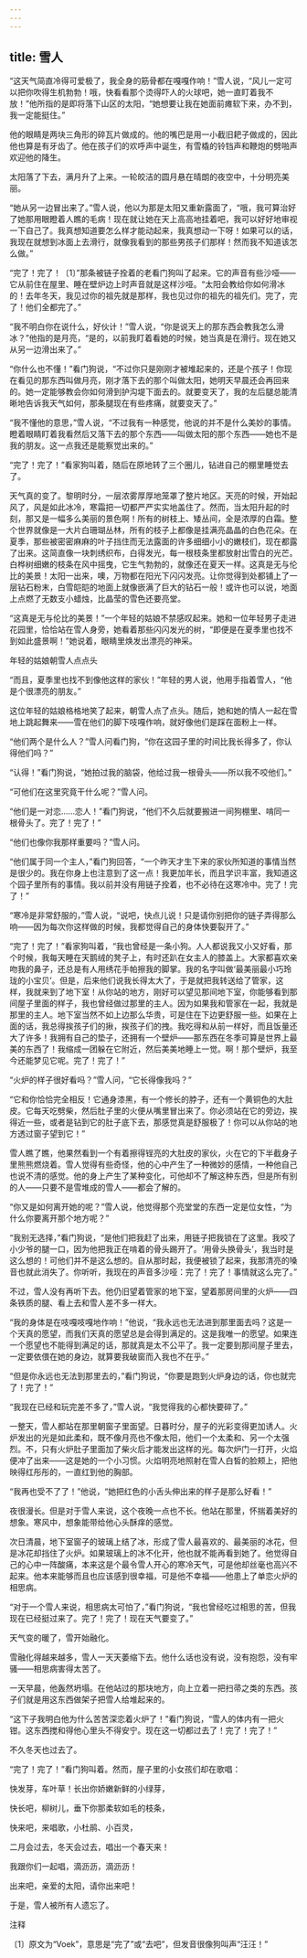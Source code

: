 ```yaml
---
---
---
```

title: 雪人
---



“这天气简直冷得可爱极了，我全身的筋骨都在嘎嘎作响！”雪人说，“风儿一定可以把你吹得生机勃勃！哦，快看看那个烫得吓人的火球吧，她一直盯着我不放！”他所指的是即将落下山区的太阳，“她想要让我在她面前瘫软下来，办不到，我一定能挺住。”

他的眼睛是两块三角形的碎瓦片做成的。他的嘴巴是用一小截旧耙子做成的，因此他也算是有牙齿了。他在孩子们的欢呼声中诞生，有雪橇的铃铛声和鞭炮的劈啪声欢迎他的降生。

太阳落了下去，满月升了上来。一轮皎洁的圆月悬在晴朗的夜空中，十分明亮美丽。

“她从另一边冒出来了。”雪人说，他以为那是太阳又重新露面了，“哦，我可算治好了她那用眼瞪着人瞧的毛病！现在就让她在天上高高地挂着吧，我可以好好地审视一下自己了。我真想知道要怎么样才能动起来，我真想动一下呀！如果可以的话，我现在就想到冰面上去滑行，就像我看到的那些男孩子们那样！然而我不知道该怎么做。”

“完了！完了！〔1〕”那条被链子拴着的老看门狗叫了起来。它的声音有些沙哑——它从前住在屋里、睡在壁炉边上时声音就是这样沙哑。“太阳会教给你如何滑冰的！去年冬天，我见过你的祖先就是那样，我也见过你的祖先的祖先们。完了，完了！他们全都完了。”

“我不明白你在说什么，好伙计！”雪人说，“你是说天上的那东西会教我怎么滑冰？”他指的是月亮，“是的，以前我盯着看她的时候，她当真是在滑行。现在她又从另一边滑出来了。”

“你什么也不懂！”看门狗说，“不过你只是刚刚才被堆起来的，还是个孩子！你现在看见的那东西叫做月亮，刚才落下去的那个叫做太阳，她明天早晨还会再回来的。她一定能够教会你如何滑到护沟堤下面去的。就要变天了，我的左后腿总能清晰地告诉我天气如何，那条腿现在有些疼痛，就要变天了。”

“我不懂他的意思，”雪人说，“不过我有一种感觉，他说的并不是什么美妙的事情。瞪着眼睛盯着我看然后又落下去的那个东西——叫做太阳的那个东西——她也不是我的朋友。这一点我还是能察觉出来的。”

“完了！完了！”看家狗叫着，随后在原地转了三个圈儿，钻进自己的棚里睡觉去了。

天气真的变了。黎明时分，一层浓雾厚厚地笼罩了整片地区。天亮的时候，开始起风了，风是如此冰冷，寒霜把一切都严严实实地盖住了。然而，当太阳升起的时刻，那又是一幅多么美丽的景色啊！所有的树枝上、矮丛间，全是浓厚的白霜。整个世界就像是一大片白珊瑚丛林，所有的枝子上都像是挂满亮晶晶的白色花朵。在夏季，那些被密密麻麻的叶子挡住而无法露面的许多细细小小的嫩枝们，现在都露了出来。这简直像一块刺绣织布，白得发光，每一根枝条里都放射出雪白的光芒。白桦树细嫩的枝条在风中摇曳，它生气勃勃的，就像还在夏天一样。这真是无与伦比的美景！太阳一出来，噢，万物都在阳光下闪闪发亮。让你觉得到处都铺上了一层钻石粉末，白雪皑皑的地面上就像嵌满了巨大的钻石一般！或许也可以说，地面上点燃了无数支小蜡烛，比晶莹的雪色还要亮堂。

“这真是无与伦比的美景！”一个年轻的姑娘不禁感叹起来。她和一位年轻男子走进花园里，恰恰站在雪人身旁，她看着那些闪闪发光的树，“即便是在夏季里也找不到如此盛景啊！”她说着，眼睛里焕发出漂亮的神采。



年轻的姑娘朝雪人点点头

“而且，夏季里也找不到像他这样的家伙！”年轻的男人说，他用手指着雪人，“他是个很漂亮的朋友。”

这位年轻的姑娘格格地笑了起来，朝雪人点了点头。随后，她和她的情人一起在雪地上跳起舞来——雪在他们的脚下吱嘎作响，就好像他们是踩在面粉上一样。

“他们两个是什么人？”雪人问看门狗，“你在这园子里的时间比我长得多了，你认得他们吗？”

“认得！”看门狗说，“她拍过我的脑袋，他给过我一根骨头——所以我不咬他们。”

“可他们在这里究竟干什么呢？”雪人问。

“他们是一对恋……恋人！”看门狗说，“他们不久后就要搬进一间狗棚里、啃同一根骨头了。完了！完了！”

“他们也像你我那样重要吗？”雪人问。

“他们属于同一个主人，”看门狗回答，“一个昨天才生下来的家伙所知道的事情当然是很少的。我在你身上也注意到了这一点！我更加年长，而且学识丰富，我知道这个园子里所有的事情。我以前并没有用链子拴着，也不必待在这寒冷中。完了！完了！”

“寒冷是非常舒服的，”雪人说，“说吧，快点儿说！只是请你别把你的链子弄得那么响——因为每次你这样做的时候，我都觉得自己的身体快要裂开了。”

“完了！完了！”看家狗叫着，“我也曾经是一条小狗。人人都说我又小又好看，那个时候，我每天睡在天鹅绒的凳子上，有时还趴在女主人的膝盖上。大家都喜欢亲吻我的鼻子，还总是有人用绣花手帕擦我的脚掌。我的名字叫做‘最美丽最小巧玲珑的小宝贝’。但是，后来他们说我长得太大了，于是就把我转送给了管家，这样，我就来到了地下室！从你站的地方，刚好可以望见那间地下室，你能够看到那间屋子里面的样子，我也曾经做过那里的主人。因为如果我和管家在一起，我就是那里的主人。地下室当然不如上边那么华贵，可是住在下边更舒服一些。如果在上面的话，我总得挨孩子们的揪，挨孩子们的拽。我吃得和从前一样好，而且饭量还大了许多！我拥有自己的垫子，还拥有一个壁炉——那东西在冬季可算是世界上最美的东西了！我缩成一团躲在它附近，然后美美地睡上一觉。啊！那个壁炉，我至今还能梦见它呢。完了！完了！”

“火炉的样子很好看吗？”雪人问，“它长得像我吗？”

“它和你恰恰完全相反！它通身漆黑，有一个修长的脖子，还有一个黄铜色的大肚皮。它每天吃劈柴，然后肚子里的火便从嘴里冒出来了。你必须站在它的旁边，挨得近一些，或者是钻到它的肚子底下去，那感觉真是舒服极了！你可以从你站的地方透过窗子望到它！”

雪人瞧了瞧，他果然看到一个有着擦得锃亮的大肚皮的家伙，火在它的下半截身子里熊熊燃烧着。雪人觉得有些奇怪，他的心中产生了一种微妙的感情，一种他自己也说不清的感觉。他的身上产生了某种变化，可他却不了解这种东西，但是所有别的人——只要不是雪堆成的雪人——都会了解的。

“你又是如何离开她的呢？”雪人说，他觉得那个亮堂堂的东西一定是位女性，“为什么你要离开那个地方呢？”

“我别无选择，”看门狗说，“是他们把我赶了出来，用链子把我锁在了这里。我咬了小少爷的腿一口，因为他把我正在啃着的骨头踢开了。‘用骨头换骨头’，我当时是这么想的！可他们并不是这么想的。自从那时起，我便被锁了起来，我那清亮的嗓音也就此消失了。你听听，我现在的声音多沙哑：完了！完了！事情就这么完了。”

不过，雪人没有再听下去。他仍旧望着管家的地下室，望着那房间里的火炉——四条铁质的腿、看上去和雪人差不多一样大。

“我的身体是在吱嘎吱嘎地作响！”他说，“我永远也无法进到那里面去吗？这是一个天真的愿望，而我们天真的愿望总是会得到满足的。这是我唯一的愿望。如果连一个愿望也不能得到满足的话，那就真是太不公平了。我一定要到那间屋子里去，一定要依偎在她的身边，就算要我破窗而入我也不在乎。”

“但是你永远也无法到那里去的，”看门狗说，“你要是跑到火炉身边的话，你也就完了！完了！”

“我现在已经和玩完差不多了，”雪人说，“我觉得我的心都快要碎了。”

一整天，雪人都站在那里朝窗子里面望。日暮时分，屋子的光彩变得更加诱人。火炉发出的光是如此柔和，既不像月亮也不像太阳，他们一个太柔和、另一个太强烈。不，只有火炉肚子里面加了柴火后才能发出这样的光。每次炉门一打开，火焰便冲了出来——这是她的一个小习惯。火焰明亮地照射在雪人白皙的脸颊上，把他映得红彤彤的，一直红到他的胸部。

“我再也受不了了！”他说，“她把红色的小舌头伸出来的样子是那么好看！”

夜很漫长。但是对于雪人来说，这个夜晚一点也不长。他站在那里，怀揣着美好的想象。寒风中，想象能带给他心头酥痒的感觉。

次日清晨，地下室窗子的玻璃上结了冰，形成了雪人最喜欢的、最美丽的冰花，但是冰花却挡住了火炉。如果玻璃上的冰不化开，他也就不能再看到她了。他觉得自己的心中一阵酸痛，本来这是个最令雪人开心的寒冷天气，可是他却丝毫也高兴不起来。他本来能够而且也应该感到很幸福，可是他不幸福——他患上了单恋火炉的相思病。

“对于一个雪人来说，相思病太可怕了，”看门狗说，“我也曾经吃过相思的苦，但我现在已经挺过来了。完了！完了！现在天气要变了。”

天气变的暖了，雪开始融化。

雪融化得越来越多，雪人一天天萎缩下去。他什么话也没有说，没有抱怨，没有牢骚——相思病害得太苦了。

一天早晨，他轰然坍塌。在他站过的那块地方，向上立着一把扫帚之类的东西。孩子们就是用这东西做架子把雪人给堆起来的。

“这下子我明白他为什么苦苦深恋着火炉了！”看门狗说，“雪人的体内有一把火钳。这东西搅和得他心里头不得安宁。现在这一切都过去了！完了！完了！”

不久冬天也过去了。

“完了！完了！”看门狗叫着。然而，屋子里的小女孩们却在歌唱：





快发芽，车叶草！长出你娇嫩新鲜的小绿芽，

快长吧，柳树儿，垂下你那柔软如毛的枝条，

快来吧，来唱歌，小杜鹃、小百灵，

二月会过去，冬天会过去，唱出一个春天来！

我跟你们一起唱，滴沥沥，滴沥沥！

出来吧，亲爱的太阳，请你出来吧！





于是，雪人被所有人遗忘了。

注释

〔1〕原文为“Voek”，意思是“完了”或“去吧”，但发音很像狗叫声“汪汪！”